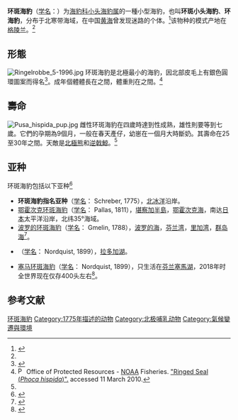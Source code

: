 {{Speciesbox
| status = LC
| status_system = iucn3.1
| status_ref = <ref name=iucn>{{IUCN2010|version=2010.4| assessors =  Kovacs, K., Lowry, L. & Härkönen, T. (IUCN SSC Pinniped Specialist Group)  | year = 2008 | id = 41672 | title = Pusa hispida |downloaded =  2010-11-16}}</ref>
| image = Pusa hispida hispida NOAA 1.jpg
| taxon = Pusa hispida
| authority = (Schreber, 1775)
| range_map =Phoca hispida distribution.png
| synonyms = <center>''Phoca hispida''<ref name='id560'>{{cite web| url =http://www.bioinfo.cn/db05/BjdwSpecies.php?action=view&id=560| title =环海豹| work =《中国动物物种编目数据库》| publisher =中国科学院微生物研究所| author =中国科学院动物研究所| accessdate =2009-03-27| deadurl =yes| archiveurl =https://web.archive.org/web/20131203122335/http://www.bioinfo.cn/db05/BjdwSpecies.php?action=view| archivedate =2013-12-03}}</ref></center>
}}

'''环斑海豹'''（[[学名|学名]]：{{lang|la|''Pusa hispida''}}）为[[海豹科|海豹科]][[小头海豹属|小头海豹属]]的一種小型海豹，也叫'''环斑小头海豹'''、'''环海豹'''，分布于北寒带海域，在中国[[黄海|黄海]]曾发现迷路的个体。<ref>{{Cite book|title=中国动物志|author=周开亚|publisher=科学出版社|year=2004|isbn=7030134419|location=北京|pages=326|volume=9|url=http://www.zoology.csdb.cn/taxon/%7BCAEA1991-108B-4A73-9D81-64471BF296D9%7D|access-date=2021-11-15|archive-date=2021-11-15|archive-url=https://web.archive.org/web/20211115163522/http://www.zoology.csdb.cn/taxon/%7BCAEA1991-108B-4A73-9D81-64471BF296D9%7D|dead-url=no}}</ref>该物种的模式产地在[[格陵兰|格陵兰]]。<ref name='id560'/>

==形態==
[[File:Ringelrobbe_5-1996.jpg|left]]
环斑海豹是北極最小的海豹，因北部皮毛上有銀色圓環圖案而得名<ref name=emm>{{cite book |editor1-last=Perrin |editor1-first=William F. |editor2-last=Wursig |editor2-first=Bernd |editor3-last=Thewissen |editor3-first=J. G. M. |title=Encyclopedia of Marine Mammals |last=Miyazaki |first=Nobuyuki |chapter=Ringed, Caspian and Baikal Seals |edition=2nd |publisher=Academic Press |pages=1033–1036 |location=30 Corporate Drive, Burlington Ma. 01803 |year=2009 |isbn=978-0-12-373553-9 |url=http://www.elsevier.com/wps/find/bookdescription.cws_home/716899/description#description |deadurl=yes |archiveurl=https://web.archive.org/web/20091109165656/http://www.elsevier.com/wps/find/bookdescription.cws_home/716899/description#description |archivedate=2009-11-09 |df= }}</ref>。成年個體體長在{{convert|100|to|175|cm}}之間，體重則在{{convert|32|to|140|kg|lb}}之間。<ref name="NOAA">[[File:PD-icon.svg|15px]] Office of Protected Resources - [[NOAA|NOAA]] Fisheries. [http://www.nmfs.noaa.gov/pr/species/mammals/pinnipeds/ringedseal.htm "Ringed Seal (''Phoca hispida'')".] {{Wayback|url=http://www.nmfs.noaa.gov/pr/species/mammals/pinnipeds/ringedseal.htm |date=20150801100429 }} accessed 11 March 2010.</ref>

==壽命==
[[File:Pusa_hispida_pup.jpg|thumb]]
雌性环斑海豹在四歲時達到性成熟，雄性則要等到七歲。它們的孕期為9個月，一般在春天產仔，幼崽在一個月大時斷奶。其壽命在25至30年之間。天敵是[[北極熊|北極熊]]和[[逆戟鯨|逆戟鯨]]。<ref name="NOAA"/>

== 亚种 ==
环斑海豹包括以下亚种<ref  name=ITIS>{{ITIS|id=622018|taxon=Pusa hispida|accessdate=2010-11-16}}</ref>
* '''环斑海豹指名亚种'''（[[学名|学名]]：{{lang|la|''Pusa hispida hispida''}} Schreber, 1775），[[北冰洋|北冰洋]]沿岸。
* [[鄂霍次克环斑海豹|鄂霍次克环斑海豹]]（[[学名|学名]]：{{lang|la|''Pusa hispida ochotensis''}} Pallas, 1811），[[堪察加半島|堪察加半島]]，[[鄂霍次克海|鄂霍次克海]]，南达[[日本|日本]]太平洋沿岸，北纬35°海域。
* [[波罗的环斑海豹|波罗的环斑海豹]]（[[学名|学名]]：{{lang|la|''Pusa hispida botnica''}} Gmelin, 1788），[[波罗的海|波罗的海]]，[[芬兰湾|芬兰湾]]，[[里加湾|里加湾]]，[[群岛海|群岛海]]<ref>{{cite web | url=http://pinnacle.allenpress.com/doi/full/10.1579/0044-7447-33.4.249 | title=Simulated Distributions of Baltic Sea-ice in Warming Climate and Consequences for the Winter Habitat of the Baltic Ringed Seal | publisher=''Allen Press'' | language=en | accessdate=2010-08-16 }}{{dead link|date=2018年1月 |bot=InternetArchiveBot |fix-attempted=yes }}</ref>。
* {{le|拉多加环斑海豹|Ladoga seal}}（[[学名|学名]]：{{lang|la|''Pusa hispida ladogensis''}} Nordquist, 1899），[[拉多加湖|拉多加湖]]。
* [[塞马环斑海豹|塞马环斑海豹]]（[[学名|学名]]：{{lang|la|''Pusa hispida saimensis''}} Nordquist, 1899），只生活在[[芬兰|芬兰]][[塞馬湖|塞馬湖]]，2018年时全世界现在仅存400头左右<ref name="yle">{{cite web | url = https://yle.fi/uutiset/3-10130087 | title = "Tämä on läpimurto, monien itkujen jälkeen" – Kuvaaja Juha Taskinen riemuitsee 400 saimaannorpasta | author = Vironen, Petri | language = fi | publisher = Yle | date = 2018-04-01 | accessdate = 2018-04-01 | archive-date = 2018-04-01 | archive-url = https://web.archive.org/web/20180401103959/https://yle.fi/uutiset/3-10130087 | dead-url = no }}</ref>。

== 参考文献 ==
{{reflist}}
{{commons|Pusa  hispida}}
{{Wikispecies|Pusa hispida}}
{{Taxonbar|from=Q203208}}

[[Category:小头海豹属|环斑海豹]]
[[Category:1775年描述的动物|Category:1775年描述的动物]]
[[Category:北极哺乳动物|Category:北极哺乳动物]]
[[Category:氣候變遷與環境|Category:氣候變遷與環境]]